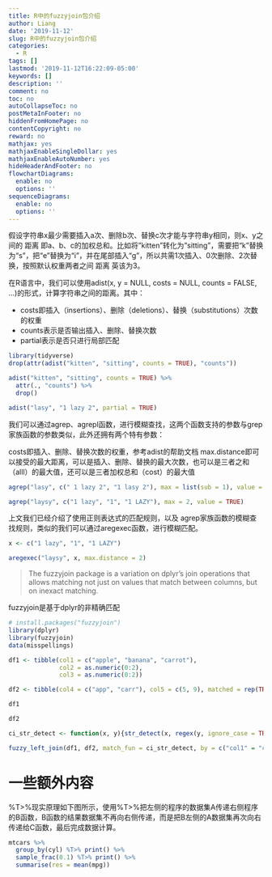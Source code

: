 ```yaml
---
title: R中的fuzzyjoin包介绍
author: Liang
date: '2019-11-12'
slug: R中的fuzzyjoin包介绍
categories:
  - R
tags: []
lastmod: '2019-11-12T16:22:09-05:00'
keywords: []
description: ''
comment: no
toc: no
autoCollapseToc: no
postMetaInFooter: no
hiddenFromHomePage: no
contentCopyright: no
reward: no
mathjax: yes
mathjaxEnableSingleDollar: yes
mathjaxEnableAutoNumber: yes
hideHeaderAndFooter: no
flowchartDiagrams:
  enable: no
  options: ''
sequenceDiagrams:
  enable: no
  options: ''
---
```



假设字符串x最少需要插入a次、删除b次、替换c次才能与字符串y相同，则x、y之间的 距离 即a、b、c的加权总和。比如将”kitten”转化为”sitting”，需要把“k”替换为“s”，把“e”替换为“i”，并在尾部插入“g”，所以共需1次插入、0次删除、2次替换，按照默认权重两者之间 距离 英该为3。

在R语言中，我们可以使用adist(x, y = NULL, costs = NULL, counts = FALSE, ...)的形式，计算字符串之间的距离。其中：

- costs即插入（insertions）、删除（deletions）、替换（substitutions）次数的权重
- counts表示是否输出插入、删除、替换次数
- partial表示是否只进行局部匹配


```r
library(tidyverse)
drop(attr(adist("kitten", "sitting", counts = TRUE), "counts"))
```

```r
adist("kitten", "sitting", counts = TRUE) %>%
  attr(., "counts") %>%
  drop()
```

```r
adist("lasy", "1 lazy 2", partial = TRUE)
```

我们可以通过agrep、agrepl函数，进行模糊查找，这两个函数支持的参数与grep家族函数的参数类似，此外还拥有两个特有参数：

costs即插入、删除、替换次数的权重，参考adist的帮助文档
max.distance即可以接受的最大距离，可以是插入、删除、替换的最大次数，也可以是三者之和（alll）的最大值，还可以是三者加权总和（cost）的最大值

```r
agrep("lasy", c(" 1 lazy 2", "1 lasy 2"), max = list(sub = 1), value = TRUE)

agrep("laysy", c("1 lazy", "1", "1 LAZY"), max = 2, value = TRUE)

```

上文我们已经介绍了使用正则表达式的匹配规则，以及 agrep家族函数的模糊查找规则，类似的我们可以通过aregexec函数，进行模糊匹配。

```r
x <- c("1 lazy", "1", "1 LAZY")

aregexec("laysy", x, max.distance = 2)
```

>The fuzzyjoin package is a variation on dplyr’s join operations that allows matching not just on values that match between columns, but on inexact matching. 

fuzzyjoin是基于dplyr的非精确匹配

```r
# install.packages("fuzzyjoin")
library(dplyr)
library(fuzzyjoin)
data(misspellings)
```

```r
df1 <- tibble(col1 = c("apple", "banana", "carrot"),
              col2 = as.numeric(0:2),
              col3 = as.numeric(0:2))

df2 <- tibble(col4 = c("app", "carr"), col5 = c(5, 9), matched = rep(TRUE, 2))

df1

df2
```

```r

ci_str_detect <- function(x, y){str_detect(x, regex(y, ignore_case = TRUE))}

fuzzy_left_join(df1, df2, match_fun = ci_str_detect, by = c("col1" = "col4"))
```


# 一些额外内容

%T>%现实原理如下图所示，使用%T>%把左侧的程序的数据集A传递右侧程序的B函数，B函数的结果数据集不再向右侧传递，而是把B左侧的A数据集再次向右传递给C函数，最后完成数据计算。


```r
mtcars %>%
  group_by(cyl) %T>% print() %>%
  sample_frac(0.1) %T>% print() %>%
  summarise(res = mean(mpg))
```

